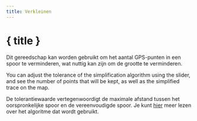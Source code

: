 ```yaml
---
title: Verkleinen
---
```


<script>
</script>

# <Filter size="24" class="inline-block" style="margin-bottom: 5px" /> { title }

Dit gereedschap kan worden gebruikt om het aantal GPS-punten in een spoor te verminderen, wat nuttig kan zijn om de grootte te verminderen.

You can adjust the tolerance of the simplification algorithm using the slider, and see the number of points that will be kept, as well as the simplified trace on the map.

<div class="flex flex-row justify-center">
    <Reduce class="text-foreground p-3 border rounded-md shadow-lg" />
</div>

<DocsNote>

De tolerantiewaarde vertegenwoordigt de maximale afstand tussen het oorspronkelijke spoor en de vereenvoudigde spoor.
Je kunt <a href="https://en.wikipedia.org/wiki/Ramer%E2%80%93Douglas%E2%80%93Peucker_algorithm" target="_blank">hier</a> meer lezen over het algoritme dat wordt gebruikt.

</DocsNote>
